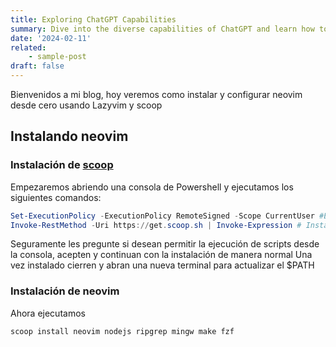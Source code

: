 ```yaml
---
title: Exploring ChatGPT Capabilities
summary: Dive into the diverse capabilities of ChatGPT and learn how to leverage them in your projects.
date: '2024-02-11'
related:
    - sample-post
draft: false
---
```


Bienvenidos a mi blog, hoy veremos como instalar y configurar neovim desde cero usando Lazyvim y scoop

## Instalando neovim

### Instalación de [scoop](https://scoop.sh/)

Empezaremos abriendo una consola de Powershell y ejecutamos los siguientes comandos:
```powershell
Set-ExecutionPolicy -ExecutionPolicy RemoteSigned -Scope CurrentUser #Este comando nos permite ejecutar scripts no firmados desde consola
Invoke-RestMethod -Uri https://get.scoop.sh | Invoke-Expression # Instala y agrega scoop al $PATH
```
Seguramente les pregunte si desean permitir la ejecución de scripts desde la consola, acepten y continuan con la instalación de manera normal
Una vez instalado cierren y abran una nueva terminal para actualizar el $PATH

### Instalación de neovim

Ahora ejecutamos

```powershell
scoop install neovim nodejs ripgrep mingw make fzf
```

